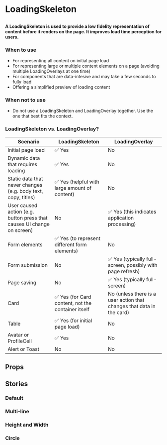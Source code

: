 
# LoadingSkeleton

## 

<h4>
  A LoadingSkeleton is used to provide a low fidelity representation of content before it 
  renders on the page. It improves load time perception for users.
</h4>

<Canvas>
  <Story id="components-loadingskeleton--default" />
</Canvas>

### When to use 
- For representing all content on initial page load 
- For representing large or multiple content elements on a page (avoiding multiple LoadingOverlays at one time)
- For components that are data-intesive and may take a few seconds to fully load 
- Offering a simplified preview of loading content

### When not to use
- Do not use a LoadingSkeleton and LoadingOverlay together. Use the one that best fits the context.

### LoadingSkeleton vs. LoadingOverlay?

| Scenario                                                               | LoadingSkeleton                                   | LoadingOverlay                                                        |
|------------------------------------------------------------------------|---------------------------------------------------|-----------------------------------------------------------------------|
| Initial page load                                                      | ✅ Yes                                            | No                                                                    |
| Dynamic data that requires loading                                     | ✅ Yes                                            | No                                                                    |
| Static data that never changes (e.g. body text, copy, titles)          | ✅ Yes (helpful with large amount of content)     | No                                                                    |
| User caused action (e.g. button press that causes UI change on screen) | No                                                | ✅ Yes (this indicates application processing)                        |
| Form elements                                                          | ✅ Yes (to represent different form elements)     | No                                                                    |
| Form submission                                                        | No                                                | ✅ Yes (typically full-screen, possibly with page refresh)            |
| Page saving                                                            | No                                                | ✅ Yes (typically full-screen)                                        |
| Card                                                                   | ✅ Yes (for Card content, not the container itself| No (unless there is a user action that changes that data in the card) |
| Table                                                                  | ✅ Yes (for initial page load)                    | No                                                                    |
| Avatar or ProfileCell                                                  | ✅ Yes                                            | No                                                                    |
| Alert or Toast                                                         | No                                                | No

## Props

<ArgsTable of={LoadingSkeleton} />


## Stories 

### Default

<Canvas>
  <Story id="components-loadingskeleton--default" />
</Canvas>

### Multi-line

<Canvas>
  <Story id="components-loadingskeleton--multi-line" />
</Canvas>

### Height and Width

<Canvas>
  <Story id="components-loadingskeleton--height-and-width" />
</Canvas>

### Circle

<Canvas>
  <Story id="components-loadingskeleton--circle" />
</Canvas>
